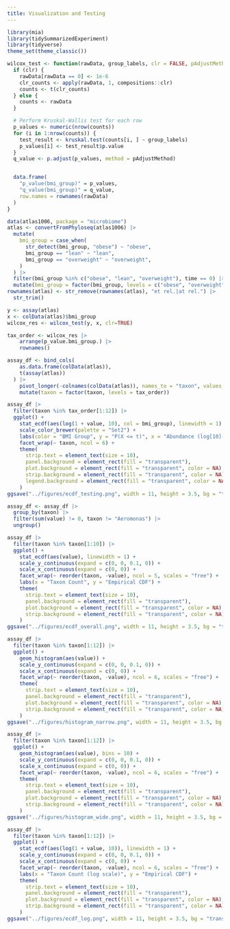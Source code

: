 ```yaml
---
title: Visualization and Testing
---
```


```r
library(mia)
library(tidySummarizedExperiment)
library(tidyverse)
theme_set(theme_classic())
```

```r
wilcox_test <- function(rawData, group_labels, clr = FALSE, pAdjustMethod = "BH") {
  if (clr) {
    rawData[rawData == 0] <- 1e-6
    clr_counts <- apply(rawData, 1, compositions::clr)
    counts <- t(clr_counts)
  } else {
    counts <- rawData
  }

  # Perform Kruskal-Wallis test for each row
  p_values <- numeric(nrow(counts))
  for (i in 1:nrow(counts)) {
    test_result <- kruskal.test(counts[i, ] ~ group_labels)
    p_values[i] <- test_result$p.value
  }
  q_value <- p.adjust(p_values, method = pAdjustMethod)


  data.frame(
    "p_value(bmi_group)" = p_values,
    "q_value(bmi_group)" = q_value,
    row.names = rownames(rawData)
  )
}
```

```r
data(atlas1006, package = "microbiome")
atlas <- convertFromPhyloseq(atlas1006) |>
  mutate(
    bmi_group = case_when(
      str_detect(bmi_group, "obese") ~ "obese",
      bmi_group == "lean" ~ "lean",
      bmi_group == "overweight" ~ "overweight",
    )
  ) |>
  filter(bmi_group %in% c("obese", "lean", "overweight"), time == 0) |>
  mutate(bmi_group = factor(bmi_group, levels = c("obese", "overweight", "lean")))
rownames(atlas) <- str_remove(rownames(atlas), "et rel.|at rel.") |>
  str_trim()
```

```r
y <- assay(atlas)
x <- colData(atlas)$bmi_group
wilcox_res <- wilcox_test(y, x, clr=TRUE)
```

```r
tax_order <- wilcox_res |>
    arrange(p_value.bmi_group.) |>
    rownames()
```

```r
assay_df <- bind_cols(
    as.data.frame(colData(atlas)),
    t(assay(atlas))
  ) |>
    pivot_longer(-colnames(colData(atlas)), names_to = "taxon", values_to = "value") |>
    mutate(taxon = factor(taxon, levels = tax_order))

assay_df |>
  filter(taxon %in% tax_order[1:12]) |>
  ggplot() +
    stat_ecdf(aes(log(1 + value, 10), col = bmi_group), linewidth = 1) +
    scale_color_brewer(palette = "Set2") +
    labs(color = "BMI Group", y = "P(X <= t)", x = "Abundance (log[10]-scale)") +
    facet_wrap(~ taxon, ncol = 6) +
    theme(
      strip.text = element_text(size = 10), 
      panel.background = element_rect(fill = "transparent"), 
      plot.background = element_rect(fill = "transparent", color = NA),
      strip.background = element_rect(fill = "transparent", color = NA),
      legend.background = element_rect(fill = "transparent", color = NA)
    )
ggsave("../figures/ecdf_testing.png", width = 11, height = 3.5, bg = "transparent")
```

```r
assay_df <- assay_df |>
  group_by(taxon) |>
  filter(sum(value) != 0, taxon != "Aeromonas") |>
  ungroup()

assay_df |>
  filter(taxon %in% taxon[1:10]) |>
  ggplot() +
    stat_ecdf(aes(value), linewidth = 1) +
    scale_y_continuous(expand = c(0, 0, 0.1, 0)) +
    scale_x_continuous(expand = c(0, 0)) +
    facet_wrap(~ reorder(taxon, -value), ncol = 5, scales = "free") +
    labs(x = "Taxon Count", y = "Empirical CDF") +
    theme(
      strip.text = element_text(size = 10), 
      panel.background = element_rect(fill = "transparent"), 
      plot.background = element_rect(fill = "transparent", color = NA),
      strip.background = element_rect(fill = "transparent", color = NA)
    )
ggsave("../figures/ecdf_overall.png", width = 11, height = 3.5, bg = "transparent")

assay_df |>
  filter(taxon %in% taxon[1:12]) |>
  ggplot() +
    geom_histogram(aes(value)) +
    scale_y_continuous(expand = c(0, 0, 0.1, 0)) +
    scale_x_continuous(expand = c(0, 0)) +
    facet_wrap(~ reorder(taxon, -value), ncol = 6, scales = "free") +
    theme(
      strip.text = element_text(size = 10), 
      panel.background = element_rect(fill = "transparent"), 
      plot.background = element_rect(fill = "transparent", color = NA),
      strip.background = element_rect(fill = "transparent", color = NA)
    )
ggsave("../figures/histogram_narrow.png", width = 11, height = 3.5, bg = "transparent")

assay_df |>
  filter(taxon %in% taxon[1:12]) |>
  ggplot() +
    geom_histogram(aes(value), bins = 10) +
    scale_y_continuous(expand = c(0, 0, 0.1, 0)) +
    scale_x_continuous(expand = c(0, 0)) +
    facet_wrap(~ reorder(taxon, -value), ncol = 6, scales = "free") +
    theme(
      strip.text = element_text(size = 10), 
      panel.background = element_rect(fill = "transparent"), 
      plot.background = element_rect(fill = "transparent", color = NA),
      strip.background = element_rect(fill = "transparent", color = NA)
    )
ggsave("../figures/histogram_wide.png", width = 11, height = 3.5, bg = "transparent")
```

```r
assay_df |>
  filter(taxon %in% taxon[1:12]) |>
  ggplot() +
    stat_ecdf(aes(log(1 + value, 10)), linewidth = 1) +
    scale_y_continuous(expand = c(0, 0, 0.1, 0)) +
    scale_x_continuous(expand = c(0, 0)) +
    facet_wrap(~ reorder(taxon, -value), ncol = 6, scales = "free") +
    labs(x = "Taxon Count (log scale)", y = "Empirical CDF") +
    theme(
      strip.text = element_text(size = 10), 
      panel.background = element_rect(fill = "transparent"), 
      plot.background = element_rect(fill = "transparent", color = NA),
      strip.background = element_rect(fill = "transparent", color = NA)
    )
ggsave("../figures/ecdf_log.png", width = 11, height = 3.5, bg = "transparent")
```